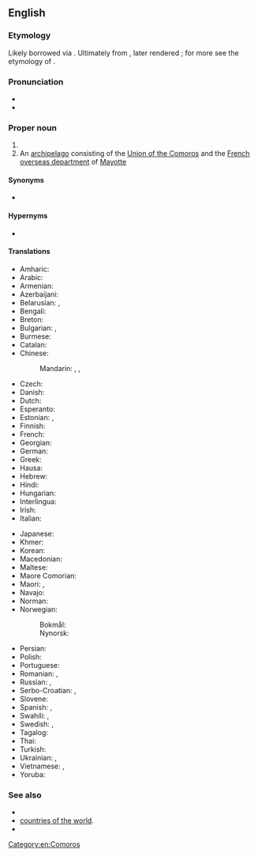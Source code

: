 ==English==

===Etymology===
Likely borrowed via {{bor|en|fr|Comores}}. Ultimately from {{der|en|ar|جَزِيرَة القَمَر|tr=|t=Island of the Moon}}, later rendered {{der|en|ar|جُزُرُ القَمَر|tr=|t=Islands of the Moon}}; for more see the etymology of {{m|en|Madagascar}}.
{{root|en|ar|ق م ر}}

===Pronunciation===
* {{IPA|en|/ˈkɒm.ə.ɹoʊz/}}
* {{audio|en|En-us-Comoros.ogg|Audio (US)}}

===Proper noun===
{{en-proper noun|head=the Comoros}}

# {{place|en|country|a=An island|in the|ocean/Indian Ocean|off the coast of Eastern|cont/Africa|official=Union of the Comoros}}
# An [[archipelago]] consisting of the [[Union of the Comoros]] and the [[French]] [[overseas department]] of [[Mayotte]]

====Synonyms====
* {{l|en|Comoro Islands}}

====Hypernyms====
* {{l|en|Subsahara}}

====Translations====
{{trans-top|country in Eastern Africa}}
* Amharic: {{t|am|ኮሞሮስ}}
* Arabic: {{t|ar|جُزُر اَلْقَمَر|f-p}}
* Armenian: {{t+|hy|Կոմորյան կղզիներ}}
* Azerbaijani: {{t|az|Komor adaları}}
* Belarusian: {{t|be|Камо́рскія астравы́|m-p}}, {{t|be|Камо́ры|m-p}}
* Bengali: {{t+|bn|কোমোরোস}}
* Breton: {{t|br|Komorez}}
* Bulgarian: {{t|bg|Комори|p|sc=Cyrl}}, {{t|bg|Коморски острови|p|sc=Cyrl}}
* Burmese: {{t|my|ကိုမိုရို}}
* Catalan: {{t+|ca|Comores|f-p}}
* Chinese:
*: Mandarin: {{t+|cmn|科摩羅|sc=Hani}}, {{t+|cmn|科摩罗|tr=Kēmóluó|sc=Hani}}, {{t+|cmn|葛摩|tr=Gěmó}}
* Czech: {{t+|cs|Komory|m-p}}
* Danish: {{t|da|Comorerne|p}}
* Dutch: {{t+|nl|Comoren|p}}
* Esperanto: {{t+|eo|Komoroj|p}}
* Estonian: {{t+|et|Komoorid|p}}, {{t|et|Komoori saared|p}}
* Finnish: {{t+|fi|Komorit|p}}
* French: {{t+|fr|Comores|f-p}}
* Georgian: {{t|ka|კომორის კუნძულები}}
* German: {{t+|de|Komoren|f-p}}
* Greek: {{t+|el|Κομόρες|f-p}}
* Hausa: {{t|ha|Komoros}}
* Hebrew: {{t|he|קומורו|tr=qomoro|sc=Hebr}}
* Hindi: {{t+|hi|कोमोरोस}}
* Hungarian: {{t+|hu|Comore-szigetek}}
* Interlingua: {{t|ia|Comoras}}
* Irish: {{t|ga|Oileáin Chomóra|m}}
* Italian: {{t+|it|Comore}}
{{trans-mid}}
* Japanese: {{t+|ja|コモロ|tr=Komoro}}
* Khmer: {{t+|km|កូម័រ}}
* Korean: {{t+|ko|^코모로}}
* Macedonian: {{t+|mk|Комори|m-p}}
* Maltese: {{t|mt|Komoros|alt=il-Komoros}}
* Maore Comorian: {{t|swb|Komori}}
* Maori: {{t|mi|Komoro}}, {{t|mi|Komorohi}}
* Navajo: {{t|nv|Ooljééʼ Bikéyah Yázhí}}
* Norman: {{t|nrf|Comores|f-p}}
* Norwegian:
*: Bokmål: {{t+|nb|Komorene}}
*: Nynorsk: {{t+|nn|Komorane}}
* Persian: {{t|fa|کومور|tr=kōmōr}}
* Polish: {{t+|pl|Komory|m-p}}
* Portuguese: {{t+|pt|Comores|f-p}}
* Romanian: {{t+|ro|Comore|f-p}}, {{t|ro|Insulele Comore|f-p}}
* Russian: {{t|ru|Комо́рские острова́|m-p}}, {{t|ru|Комо́ры|m-p}}
* Serbo-Croatian: {{t+|sh|Komori|m}}, {{t|sh|Komorska Ostrva|n-p}}
* Slovene: {{t+|sl|Komóri|m-p}}
* Spanish: {{t+|es|Comores|f-p}}, {{t+|es|Comoras|f-p}}
* Swahili: {{t+|sw|Visiwa vya Ngazija}}, {{t|sw|Visiwa vya Komoro}}
* Swedish: {{t+|sv|Komorerna}}, {{t+|sv|Comorerna}}
* Tagalog: {{t|tl|Komoras}}
* Thai: {{t+|th|คอโมโรส}}
* Turkish: {{t+|tr|Komorlar}}
* Ukrainian: {{t|uk|Комо́рські острови́|m-p}}, {{t|uk|Комо́ри|m-p}}
* Vietnamese: {{t|vi|Cô-mô-rô}}, {{t|vi|Cô-mo}}
* Yoruba: {{t|yo|Kòmòrósì}}
{{trans-bottom}}

===See also===
* {{l|en|Moroni}}
* [[Appendix:Countries of the world|countries of the world]].
* {{list:countries of Africa/en}}
{{projectlinks
|wikipedia
|source
|page2=CIA World Fact Book, 2004/Comoros
|label2=Comoros, CIA World Fact Book 2004
|commons
|commons
|page4=Atlas of Comoros
|news
|page5=Portal:Comoros
}}

[[Category:en:Comoros]]